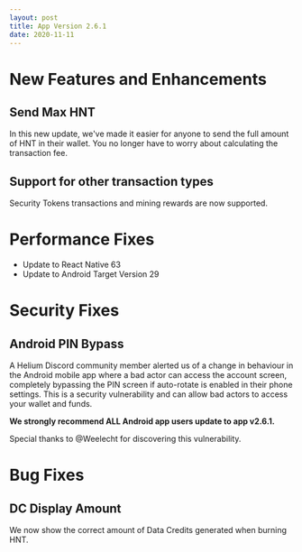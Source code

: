 ```yaml
---
layout: post
title: App Version 2.6.1
date: 2020-11-11
---
```


# New Features and Enhancements

## Send Max HNT

In this new update, we've made it easier for anyone to send the full amount of HNT in their wallet.
You no longer have to worry about calculating the transaction fee.

<!--truncate-->

## Support for other transaction types

Security Tokens transactions and mining rewards are now supported.

# Performance Fixes

- Update to React Native 63
- Update to Android Target Version 29

# Security Fixes

## Android PIN Bypass

A Helium Discord community member alerted us of a change in behaviour in the Android mobile app
where a bad actor can access the account screen, completely bypassing the PIN screen if auto-rotate
is enabled in their phone settings. This is a security vulnerability and can allow bad actors to
access your wallet and funds.

**We strongly recommend ALL Android app users update to app v2.6.1.**

Special thanks to @Weelecht for discovering this vulnerability.

# Bug Fixes

## DC Display Amount

We now show the correct amount of Data Credits generated when burning HNT.
